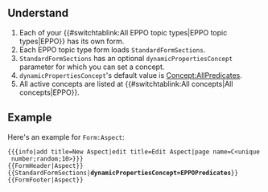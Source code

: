 {{Setup
|eppo0:hasEntityTitle=How to configure predicate suggestions
|eppo0:hasEntityBlurb=Keep your wiki's properties tight and coherent
}}
== Understand ==

# Each of your {{#switchtablink:All EPPO topic types|EPPO topic types|EPPO}} has its own form.
# Each EPPO topic type form loads <code>StandardFormSections</code>.
# <code>StandardFormSections</code> has an optional <code>dynamicPropertiesConcept</code> parameter for which you can set a concept.
# <code>dynamicPropertiesConcept</code>'s default value is [[Concept:AllPredicates]].
# All active concepts are listed at {{#switchtablink:All concepts|All concepts|EPPO}}.

== Example ==

Here's an example for <code>Form:Aspect</code>:

 &#123;&#123;&#123;info|add title=New Aspect|edit title=Edit Aspect|page name=C<unique number;random;10>&#125;&#125;&#125;
 &#123;&#123;FormHeader|Aspect&#125;&#125;
 &#123;&#123;StandardFormSections|'''dynamicPropertiesConcept=EPPOPredicates'''&#125;&#125;
 &#123;&#123;FormFooter|Aspect&#125;&#125;
{{Annotation
|AnnotationPredicate=Eppo0:belongs_to_context
|AnnotationObject=MWStake system explanation
}}
